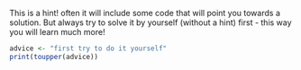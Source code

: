 This is a hint! often it will include some code that will point you towards a solution. But always try to solve it by yourself (without a hint) first - this way you will learn much more!

```r
advice <- "first try to do it yourself"
print(toupper(advice))
```
